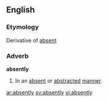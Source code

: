 ==English==

===Etymology===
Derivative of [[absent]]
===Adverb===
'''absently'''

#In an [[absent]] or [[abstracted]] [[manner]].

[[ar:absently]]
[[sv:absently]]
[[vi:absently]]